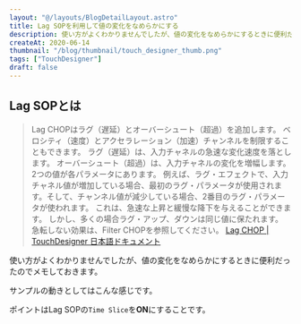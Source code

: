 ```yaml
---
layout: "@/layouts/BlogDetailLayout.astro"
title: Lag SOPを利用して値の変化をなめらかにする
description: 使い方がよくわかりませんでしたが、値の変化をなめらかにするときに便利だったのでメモしておきます。
createAt: 2020-06-14
thumbnail: "/blog/thumbnail/touch_designer_thumb.png"
tags: ["TouchDesigner"]
draft: false
---
```



## Lag SOPとは

> Lag CHOPはラグ（遅延）とオーバーシュート（超過）を追加します。 ベロシティ（速度）とアクセラレーション（加速）チャンネルを制限することもできます。 ラグ（遅延）は、入力チャネルの急速な変化速度を落とします。 オーバーシュート（超過）は、入力チャネルの変化を増幅します。 2つの値が各パラメータにあります。 例えば、ラグ・エフェクトで、入力チャネル値が増加している場合、最初のラグ・パラメータが使用されます。そして、チャンネル値が減少している場合、2番目のラグ・パラメータが使われます。 これは、急速な上昇と緩慢な降下を与えることができます。 しかし、多くの場合ラグ・アップ、ダウンは同じ値に保たれます。 急転しない効果は、Filter CHOPを参照してください。
> [Lag CHOP | TouchDesigner 日本語ドキュメント](http://ted-kanakubo.com/touchdesigner-jp/?p=154)

使い方がよくわかりませんでしたが、値の変化をなめらかにするときに便利だったのでメモしておきます。

サンプルの動きとしてはこんな感じです。

<CommonImg
  src="/blog/20200614/01.gif"
  alt="Lag SOPを利用して値の変化をなめらかにする"
  client:only="react"
/>

ポイントはLag SOPの`Time Slice`を**ON**にすることです。

<CommonImg
  src="/blog/20200614/02.png"
  alt="Lag SOPを利用して値の変化をなめらかにする"
  client:only="react"
/>
